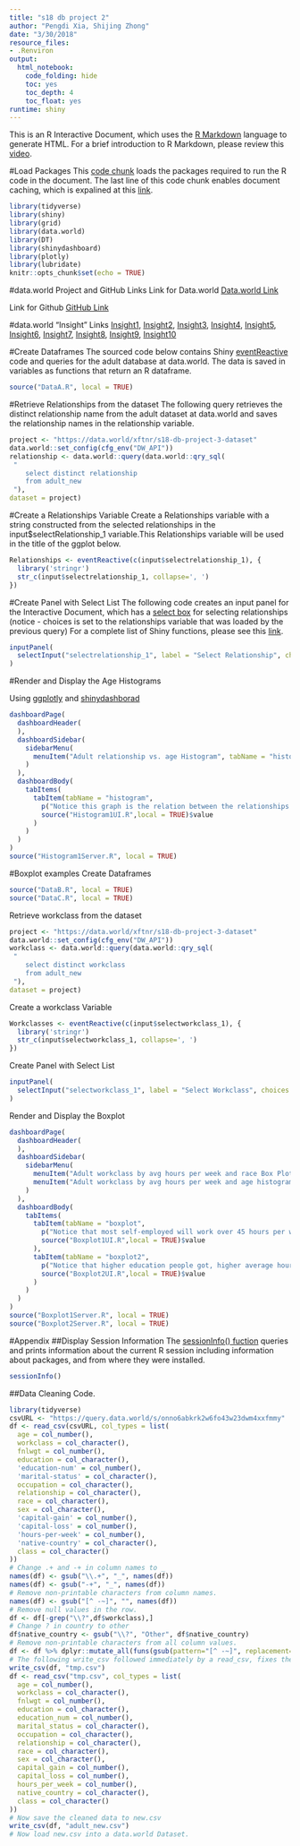 ```yaml
---
title: "s18 db project 2"
author: "Pengdi Xia, Shijing Zhong"
date: "3/30/2018"
resource_files:
- .Renviron
output:
  html_notebook:
    code_folding: hide
    toc: yes
    toc_depth: 4
    toc_float: yes
runtime: shiny
---
```

This is an R Interactive Document, which uses the [R Markdown](http://rmarkdown.rstudio.com/authoring_basics.html) language to generate HTML. For a brief introduction to R Markdown, please review this [video](https://www.youtube.com/watch?v=DNS7i2m4sB0&feature=youtu.be).

#Load Packages
This [code chunk](http://rmarkdown.rstudio.com/authoring_rcodechunks.html) loads the packages required to run the R code in the document.
The last line of this code chunk enables document caching, which is expalined at this [link](http://rmarkdown.rstudio.com/authoring_rcodechunks.html).

```r
library(tidyverse)
library(shiny)
library(grid)
library(data.world)
library(DT)
library(shinydashboard)
library(plotly)
library(lubridate)
knitr::opts_chunk$set(echo = TRUE)
```

#data.world Project and GitHub Links
Link for Data.world [Data.world Link](https://data.world/xftnr/s18-db-project-3)

Link for Github [GitHub Link](https://github.com/CannataUT/s18dbproject3-shijing-pengdi)

#data.world "Insight" Links
[Insight1](https://data.world/xftnr/s18-db-project-3/insights/bbfda09c-afef-4ed6-b402-6fa2c9be0343), 
[Insight2](https://data.world/xftnr/s18-db-project-3/insights/45495dbd-ff70-4b6b-b7b1-7213fc0d77a4), 
[Insight3](https://data.world/xftnr/s18-db-project-3/insights/7fd7d39b-aa5c-4cc4-ac6c-ba748362ebf6), 
[Insight4](https://data.world/xftnr/s18-db-project-3/insights/a2f85623-1ad6-461f-ba3a-56d06837e307), 
[Insight5](https://data.world/xftnr/s18-db-project-3/insights/e892269f-3cdc-41cd-9bc9-83db588fb139), 
[Insight6](https://data.world/xftnr/s18-db-project-3/insights/7e0b8b9f-3147-4827-accb-8276afd2fcc1), 
[Insight7](https://data.world/xftnr/s18-db-project-3/insights/fabfc478-50f2-42ab-b9a2-30c805d75584), 
[Insight8](https://data.world/xftnr/s18-db-project-3/insights/dbd13042-b511-4d45-9976-8049f3bfbb21), 
[Insight9](https://data.world/xftnr/s18-db-project-3/insights/24f263b3-fd93-4261-b04c-1f0a4e875ee4),
[Insight10](https://data.world/xftnr/s18-db-project-3/insights/d4edd838-f839-4340-ad1d-598c790533a8)



#Create Dataframes
The sourced code below contains Shiny [eventReactive](https://shiny.rstudio.com/reference/shiny/1.0.1/observeEvent.html) code and queries for the adult database at data.world. The data is saved in variables as functions that return an R dataframe. 

```r
source("DataA.R", local = TRUE)
```

#Retrieve Relationships from the dataset
The following query retrieves the distinct relationship name from the adult dataset at data.world and saves the relationship names in the relationship variable.
```r
project <- "https://data.world/xftnr/s18-db-project-3-dataset" 
data.world::set_config(cfg_env("DW_API")) 
relationship <- data.world::query(data.world::qry_sql(
 "   
	select distinct relationship
	from adult_new 
 "), 
dataset = project)
```

#Create a Relationships Variable
Create a Relationships variable with a string constructed from the selected relationships in the input$selectRelationship_1 variable.This Relationships variable will be used in the title of the ggplot below.

```r
Relationships <- eventReactive(c(input$selectrelationship_1), { 
  library('stringr')
  str_c(input$selectrelationship_1, collapse=', ')
})
```

#Create Panel with Select List
The following code creates an input panel for the Interactive Document, which has a [select box](https://shiny.rstudio.com/reference/shiny/latest/selectInput.html) for selecting relationships (notice - choices is set to the relationships variable that was loaded by the previous query) For a complete list of Shiny functions, please see this [link](https://shiny.rstudio.com/reference/shiny/latest/).

```r
inputPanel(
  selectInput("selectrelationship_1", label = "Select Relationship", choices = relationship, multiple=TRUE, selected=c("Husband", "Not-in-family", "Unmarried", "Other-relative", "Own-child", "Wife" ))
)
```

#Render and Display the Age Histograms

Using [ggplotly](https://www.rdocumentation.org/packages/plotly/versions/4.7.1/topics/ggplotly) and [shinydashborad](https://rstudio.github.io/shinydashboard/structure.html#dynamic-content-1)

```r
dashboardPage(
  dashboardHeader(
  ),
  dashboardSidebar(
    sidebarMenu(
      menuItem("Adult relationship vs. age Histogram", tabName = "histogram", icon = icon("dashboard"))
    )
  ),
  dashboardBody(
    tabItems(
      tabItem(tabName = "histogram",
        p("Notice this graph is the relation between the relationships and ages. I found that is really interesting because people would have more percentage to have own child during their 20-30 years old. After that the rate drops a lot. The dataset may be not accurate due to the numbers of data for different age but, the percanatge still tells this story."),
        source("Histogram1UI.R",local = TRUE)$value
      )
    )
  )
)
source("Histogram1Server.R", local = TRUE)
```

#Boxplot examples
Create Dataframes
```r
source("DataB.R", local = TRUE)
source("DataC.R", local = TRUE)
```

Retrieve workclass from the dataset
```r
project <- "https://data.world/xftnr/s18-db-project-3-dataset" 
data.world::set_config(cfg_env("DW_API")) 
workclass <- data.world::query(data.world::qry_sql(
 "   
	select distinct workclass
	from adult_new 
 "), 
dataset = project)
```

Create a workclass Variable
```r
Workclasses <- eventReactive(c(input$selectworkclass_1), { 
  library('stringr')
  str_c(input$selectworkclass_1, collapse=', ')
})
```

Create Panel with Select List
```r
inputPanel(
  selectInput("selectworkclass_1", label = "Select Workclass", choices = workclass, multiple=TRUE, selected=c("State-gov", "Self-emp-not-inc", "Private", "Local-gov", "Self-emp-inc", "Without-pay", "Federal-gov", "Never-worked" ))
)
```

Render and Display the Boxplot
```r
dashboardPage(
  dashboardHeader(
  ),
  dashboardSidebar(
    sidebarMenu(
      menuItem("Adult workclass by avg hours per week and race Box Plot", tabName = "boxplot", icon = icon("dashboard")),
      menuItem("Adult workclass by avg hours per week and age histogram", tabName = "boxplot2", icon = icon("dashboard"))
    )
  ),
  dashboardBody(
    tabItems(
      tabItem(tabName = "boxplot",
        p("Notice that most self-employed will work over 45 hours per week in all race. I think it is interesting because this plot shows that different races people will have different characters. For example, the black people will manage their time very well no matter in any work classes. They all work 40 hours per week."),
        source("Boxplot1UI.R",local = TRUE)$value
      ),
      tabItem(tabName = "boxplot2",
        p("Notice that higher education people got, higher average hours people will work per week. Also they will get tend to get into the big company to work. I think this is interesting because all self-emp-inc will work much more than other workclass no matter what education and it also apply the 'higher education more work' to do rule."),
        source("Boxplot2UI.R",local = TRUE)$value
      )
    )
  )
)
source("Boxplot1Server.R", local = TRUE)
source("Boxplot2Server.R", local = TRUE)
```

#Appendix
##Display Session Information
The [sessionInfo() fuction](https://cran.r-project.org/web/packages/sessioninfo/sessioninfo.pdf) queries and prints information about the current R session including  information about packages, and from where they were installed.
```r
sessionInfo()
```
##Data Cleaning Code.
```r
library(tidyverse)
csvURL <- "https://query.data.world/s/onno6abkrk2w6fo43w23dwm4xxfmmy"
df <- read_csv(csvURL, col_types = list(
  age = col_number(),
  workclass = col_character(),
  fnlwgt = col_number(),
  education = col_character(),
  'education-num' = col_number(),
  'marital-status' = col_character(),
  occupation = col_character(),
  relationship = col_character(),
  race = col_character(),
  sex = col_character(),
  'capital-gain' = col_number(),
  'capital-loss' = col_number(),
  'hours-per-week' = col_number(),
  'native-country' = col_character(),
  class = col_character()
))
# Change .+ and -+ in column names to _
names(df) <- gsub("\\.+", "_", names(df))
names(df) <- gsub("-+", "_", names(df))
# Remove non-printable characters from column names.
names(df) <- gsub("[^ -~]", "", names(df))
# Remove null values in the row.
df <- df[-grep("\\?",df$workclass),]
# Change ? in country to other
df$native_country <- gsub("\\?", "Other", df$native_country)
# Remove non-printable characters from all column values.
df <- df %>% dplyr::mutate_all(funs(gsub(pattern="[^ -~]", replacement= "", .)))
# The following write_csv followed immediately by a read_csv, fixes the column types.
write_csv(df, "tmp.csv") 
df <- read_csv("tmp.csv", col_types = list(
  age = col_number(),
  workclass = col_character(),
  fnlwgt = col_number(),
  education = col_character(),
  education_num = col_number(),
  marital_status = col_character(),
  occupation = col_character(),
  relationship = col_character(),
  race = col_character(),
  sex = col_character(),
  capital_gain = col_number(),
  capital_loss = col_number(),
  hours_per_week = col_number(),
  native_country = col_character(),
  class = col_character()
))
# Now save the cleaned data to new.csv
write_csv(df, "adult_new.csv")
# Now load new.csv into a data.world Dataset.
```